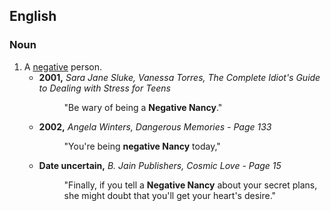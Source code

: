 ==English==

===Noun===
{{head|en|noun|head=[[negative]] [[Nancy]]}}

# A [[negative]] person.
#* '''2001,''' ''Sara Jane Sluke, Vanessa Torres, The Complete Idiot's Guide to Dealing with Stress for Teens'' 
#*: "Be wary of being a '''Negative Nancy'''."
#* '''2002,''' ''Angela Winters, Dangerous Memories - Page 133'' 
#*: "You're being '''negative Nancy''' today,"
#* '''Date uncertain,''' ''B. Jain Publishers, Cosmic Love - Page 15'' 
#*: "Finally, if you tell a '''Negative Nancy''' about your secret plans, she might doubt that you'll get your heart's desire."